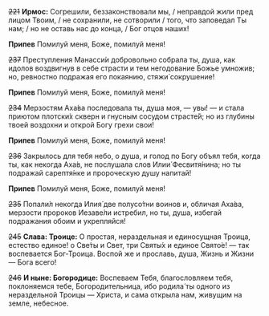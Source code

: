 ~~221~~ **Ирмос:** Согрешили, беззаконствовали мы, / неправдой жили пред лицом Твоим, / не сохранили, не сотворили / того, что заповедал Ты нам; / но не оставь нас до конца, / Бог отцов наших!

**Припев** Помилуй меня, Боже, помилуй меня!

~~237~~ Преступления Манасси́и добровольно собрала ты, душа, как идолов воздвигнув в себе страсти и тем негодование Божье умножив; но, ревностно подражая его покаянию, стяжи́ сокрушение!

**Припев** Помилуй меня, Боже, помилуй меня!

~~234~~ Мерзостям Аха́ва последовала ты, душа моя, — увы! — и стала приютом плотски́х скверн и гнусным сосудом страсте́й; но из глубины твоей воздохни и открой Богу грехи свои!

**Припев** Помилуй меня, Боже, помилуй меня!

~~236~~ Закрылось для тебя небо, о душа, и голод по Богу объял тебя, когда ты, как некогда Аха́в, не послушала слов Илии́ Фесвитя́нина; но ты подражай сарептя́нке и пророческую душу напитай!

**Припев** Помилуй меня, Боже, помилуй меня!

~~235~~ Попали́л некогда Илия́ две полусо́тни воинов и, обличая Аха́ва, мерзости пророков Иезаве́ли истребил, но ты, душа, избегай подражания обоим и укрепляйся!

~~245~~ **Слава: Троице:** О простая, нераздельная и единосущная Троица, естество единое! о Све́ты и Свет, три Святы́х и единое Свято́е! — так воспевается Бог-Троица. Воспой же и прославь, душа, Жизнь и Жизни — Бога всего!

~~246~~ **И ныне: Богородице:** Воспеваем Тебя, благословляем тебя, поклоняемся тебе, Богородительница, ибо родила́ ты одного из нераздельной Троицы — Христа, и сама открыла нам, живущим на земле, небесное.
